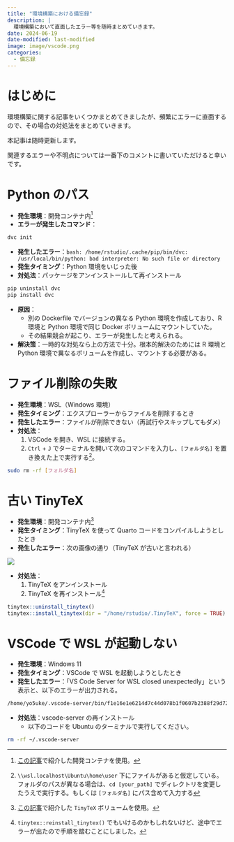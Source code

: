 ```yaml
---
title: "環境構築における備忘録"
description: |
  環境構築において直面したエラー等を随時まとめていきます。
date: 2024-06-19
date-modified: last-modified
image: image/vscode.png
categories: 
  - 備忘録
---
```


# はじめに

環境構築に関する記事をいくつかまとめてきましたが、頻繁にエラーに直面するので、その場合の対処法をまとめていきます。

本記事は随時更新します。

関連するエラーや不明点については一番下のコメントに書いていただけると幸いです。

# Python のパス

- **発生環境**：開発コンテナ内^[[この記事](../240504_container/index.html)で紹介した開発コンテナを使用。]
- **エラーが発生したコマンド**：

```.sh
dvc init
```

- **発生したエラー**：`bash: /home/rstudio/.cache/pip/bin/dvc: /usr/local/bin/python: bad interpreter: No such file or directory`
- **発生タイミング**：Python 環境をいじった後
- **対処法**：パッケージをアンインストールして再インストール

```.sh
pip uninstall dvc
pip install dvc
```

- **原因**：
    - 別の Dockerfile でバージョンの異なる Python 環境を作成しており、R 環境と Python 環境で同じ Docker ボリュームにマウントしていた。
    - その結果競合が起こり、エラーが発生したと考えられる。
- **解決策**：一時的な対処なら上の方法で十分。根本的解決のためには R 環境と Python 環境で異なるボリュームを作成し、マウントする必要がある。

# ファイル削除の失敗

- **発生環境**：WSL（Windows 環境）
- **発生タイミング**：エクスプローラーからファイルを削除するとき
- **発生したエラー**：ファイルが削除できない（再試行やスキップしてもダメ）
- **対処法**：
    1. VSCode を開き、WSL に接続する。
    2. `Ctrl` + `J` でターミナルを開いて次のコマンドを入力し、`[フォルダ名]` を置き換えた上で実行する^[`\\wsl.localhost\Ubuntu\home\user` 下にファイルがあると仮定している。フォルダのパスが異なる場合は、`cd [your_path]` でディレクトリを変更したうえで実行する。もしくは `[フォルダ名]` にパス含めて入力する]。
    
```.sh
sudo rm -rf [フォルダ名]
```

# 古い TinyTeX

- **発生環境**：開発コンテナ内^[[この記事](../240504_container/index.html)で紹介した `TinyTeX` ボリュームを使用。]
- **発生タイミング**：TinyTeX を使って Quarto コードをコンパイルしようとしたとき
- **発生したエラー**：次の画像の通り（TinyTeX が古いと言われる）

![](image/old_tinytex.png)

- **対処法**：
    1. TinyTeX をアンインストール
    2. TinyTeX を再インストール^[`tinytex::reinstall_tinytex()` でもいけるのかもしれないけど、途中でエラーが出たので手順を踏むことにしました。]

```.r
tinytex::uninstall_tinytex()
tinytex::install_tinytex(dir = "/home/rstudio/.TinyTeX", force = TRUE)
```

# VSCode で WSL が起動しない

- **発生環境**：Windows 11
- **発生タイミング**：VSCode で WSL を起動しようとしたとき
- **発生したエラー**：「VS Code Server for WSL closed unexpectedly」という表示と、以下のエラーが出力される。

```.sh
/home/yo5uke/.vscode-server/bin/f1e16e1e6214d7c44d078b1f0607b2388f29d729/bin/code-server: 12: /home/yo5uke/.vscode-server/bin/f1e16e1e6214d7c44d078b1f0607b2388f29d729/node: not found
```

- **対処法**：vscode-server の再インストール
    - 以下のコードを Ubuntu のターミナルで実行してください。

```.sh
rm -rf ~/.vscode-server
```

